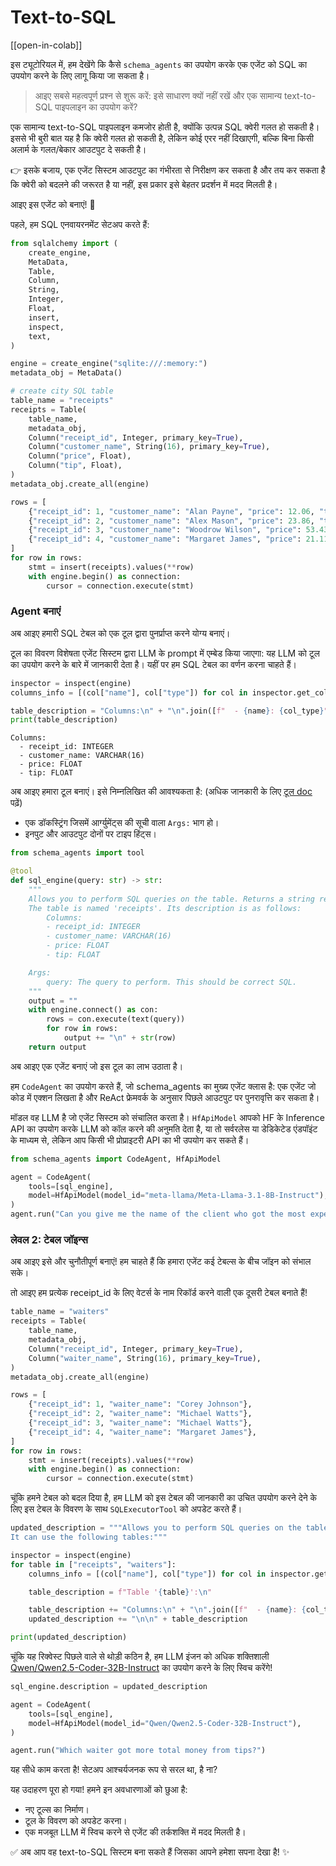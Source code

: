 <!--Copyright 2024 The HuggingFace Team. All rights reserved.

Licensed under the Apache License, Version 2.0 (the "License"); you may not use this file except in compliance with
the License. You may obtain a copy of the License at

http://www.apache.org/licenses/LICENSE-2.0

Unless required by applicable law or agreed to in writing, software distributed under the License is distributed on
an "AS IS" BASIS, WITHOUT WARRANTIES OR CONDITIONS OF ANY KIND, either express or implied. See the License for the
specific language governing permissions and limitations under the License.

⚠️ Note that this file is in Markdown but contain specific syntax for our doc-builder (similar to MDX) that may not be
rendered properly in your Markdown viewer.

-->
# Text-to-SQL 

[[open-in-colab]]

इस ट्यूटोरियल में, हम देखेंगे कि कैसे `schema_agents` का उपयोग करके एक एजेंट को SQL का उपयोग करने के लिए लागू किया जा सकता है।

> आइए सबसे महत्वपूर्ण प्रश्न से शुरू करें: इसे साधारण क्यों नहीं रखें और एक सामान्य text-to-SQL पाइपलाइन का उपयोग करें?

एक सामान्य text-to-SQL पाइपलाइन कमजोर होती है, क्योंकि उत्पन्न SQL क्वेरी गलत हो सकती है। इससे भी बुरी बात यह है कि क्वेरी गलत हो सकती है, लेकिन कोई एरर नहीं दिखाएगी, बल्कि बिना किसी अलार्म के गलत/बेकार आउटपुट दे सकती है।


👉 इसके बजाय, एक एजेंट सिस्टम आउटपुट का गंभीरता से निरीक्षण कर सकता है और तय कर सकता है कि क्वेरी को बदलने की जरूरत है या नहीं, इस प्रकार इसे बेहतर प्रदर्शन में मदद मिलती है।

आइए इस एजेंट को बनाएं! 💪

पहले, हम SQL एनवायरनमेंट सेटअप करते हैं:
```py
from sqlalchemy import (
    create_engine,
    MetaData,
    Table,
    Column,
    String,
    Integer,
    Float,
    insert,
    inspect,
    text,
)

engine = create_engine("sqlite:///:memory:")
metadata_obj = MetaData()

# create city SQL table
table_name = "receipts"
receipts = Table(
    table_name,
    metadata_obj,
    Column("receipt_id", Integer, primary_key=True),
    Column("customer_name", String(16), primary_key=True),
    Column("price", Float),
    Column("tip", Float),
)
metadata_obj.create_all(engine)

rows = [
    {"receipt_id": 1, "customer_name": "Alan Payne", "price": 12.06, "tip": 1.20},
    {"receipt_id": 2, "customer_name": "Alex Mason", "price": 23.86, "tip": 0.24},
    {"receipt_id": 3, "customer_name": "Woodrow Wilson", "price": 53.43, "tip": 5.43},
    {"receipt_id": 4, "customer_name": "Margaret James", "price": 21.11, "tip": 1.00},
]
for row in rows:
    stmt = insert(receipts).values(**row)
    with engine.begin() as connection:
        cursor = connection.execute(stmt)
```

### Agent बनाएं

अब आइए हमारी SQL टेबल को एक टूल द्वारा पुनर्प्राप्त करने योग्य बनाएं। 

टूल का विवरण विशेषता एजेंट सिस्टम द्वारा LLM के prompt में एम्बेड किया जाएगा: यह LLM को टूल का उपयोग करने के बारे में जानकारी देता है। यहीं पर हम SQL टेबल का वर्णन करना चाहते हैं।

```py
inspector = inspect(engine)
columns_info = [(col["name"], col["type"]) for col in inspector.get_columns("receipts")]

table_description = "Columns:\n" + "\n".join([f"  - {name}: {col_type}" for name, col_type in columns_info])
print(table_description)
```

```text
Columns:
  - receipt_id: INTEGER
  - customer_name: VARCHAR(16)
  - price: FLOAT
  - tip: FLOAT
```

अब आइए हमारा टूल बनाएं। इसे निम्नलिखित की आवश्यकता है: (अधिक जानकारी के लिए [टूल doc](../tutorials/tools) पढ़ें)
- एक डॉकस्ट्रिंग जिसमें आर्ग्युमेंट्स की सूची वाला `Args:` भाग हो।
- इनपुट और आउटपुट दोनों पर टाइप हिंट्स।

```py
from schema_agents import tool

@tool
def sql_engine(query: str) -> str:
    """
    Allows you to perform SQL queries on the table. Returns a string representation of the result.
    The table is named 'receipts'. Its description is as follows:
        Columns:
        - receipt_id: INTEGER
        - customer_name: VARCHAR(16)
        - price: FLOAT
        - tip: FLOAT

    Args:
        query: The query to perform. This should be correct SQL.
    """
    output = ""
    with engine.connect() as con:
        rows = con.execute(text(query))
        for row in rows:
            output += "\n" + str(row)
    return output
```

अब आइए एक एजेंट बनाएं जो इस टूल का लाभ उठाता है।

हम `CodeAgent` का उपयोग करते हैं, जो schema_agents का मुख्य एजेंट क्लास है: एक एजेंट जो कोड में एक्शन लिखता है और ReAct फ्रेमवर्क के अनुसार पिछले आउटपुट पर पुनरावृत्ति कर सकता है।

मॉडल वह LLM है जो एजेंट सिस्टम को संचालित करता है। `HfApiModel` आपको HF के Inference API का उपयोग करके LLM को कॉल करने की अनुमति देता है, या तो सर्वरलेस या डेडिकेटेड एंडपॉइंट के माध्यम से, लेकिन आप किसी भी प्रोप्राइटरी API का भी उपयोग कर सकते हैं।

```py
from schema_agents import CodeAgent, HfApiModel

agent = CodeAgent(
    tools=[sql_engine],
    model=HfApiModel(model_id="meta-llama/Meta-Llama-3.1-8B-Instruct"),
)
agent.run("Can you give me the name of the client who got the most expensive receipt?")
```

### लेवल 2: टेबल जॉइन्स

अब आइए इसे और चुनौतीपूर्ण बनाएं! हम चाहते हैं कि हमारा एजेंट कई टेबल्स के बीच जॉइन को संभाल सके। 

तो आइए हम प्रत्येक receipt_id के लिए वेटर्स के नाम रिकॉर्ड करने वाली एक दूसरी टेबल बनाते हैं!

```py
table_name = "waiters"
receipts = Table(
    table_name,
    metadata_obj,
    Column("receipt_id", Integer, primary_key=True),
    Column("waiter_name", String(16), primary_key=True),
)
metadata_obj.create_all(engine)

rows = [
    {"receipt_id": 1, "waiter_name": "Corey Johnson"},
    {"receipt_id": 2, "waiter_name": "Michael Watts"},
    {"receipt_id": 3, "waiter_name": "Michael Watts"},
    {"receipt_id": 4, "waiter_name": "Margaret James"},
]
for row in rows:
    stmt = insert(receipts).values(**row)
    with engine.begin() as connection:
        cursor = connection.execute(stmt)
```
चूंकि हमने टेबल को बदल दिया है, हम LLM को इस टेबल की जानकारी का उचित उपयोग करने देने के लिए इस टेबल के विवरण के साथ `SQLExecutorTool` को अपडेट करते हैं।

```py
updated_description = """Allows you to perform SQL queries on the table. Beware that this tool's output is a string representation of the execution output.
It can use the following tables:"""

inspector = inspect(engine)
for table in ["receipts", "waiters"]:
    columns_info = [(col["name"], col["type"]) for col in inspector.get_columns(table)]

    table_description = f"Table '{table}':\n"

    table_description += "Columns:\n" + "\n".join([f"  - {name}: {col_type}" for name, col_type in columns_info])
    updated_description += "\n\n" + table_description

print(updated_description)
```
चूंकि यह रिक्वेस्ट पिछले वाले से थोड़ी कठिन है, हम LLM इंजन को अधिक शक्तिशाली [Qwen/Qwen2.5-Coder-32B-Instruct](https://huggingface.co/Qwen/Qwen2.5-Coder-32B-Instruct) का उपयोग करने के लिए स्विच करेंगे!

```py
sql_engine.description = updated_description

agent = CodeAgent(
    tools=[sql_engine],
    model=HfApiModel(model_id="Qwen/Qwen2.5-Coder-32B-Instruct"),
)

agent.run("Which waiter got more total money from tips?")
```
यह सीधे काम करता है! सेटअप आश्चर्यजनक रूप से सरल था, है ना?

यह उदाहरण पूरा हो गया! हमने इन अवधारणाओं को छुआ है:
- नए टूल्स का निर्माण।
- टूल के विवरण को अपडेट करना।
- एक मजबूत LLM में स्विच करने से एजेंट की तर्कशक्ति में मदद मिलती है।

✅ अब आप वह text-to-SQL सिस्टम बना सकते हैं जिसका आपने हमेशा सपना देखा है! ✨